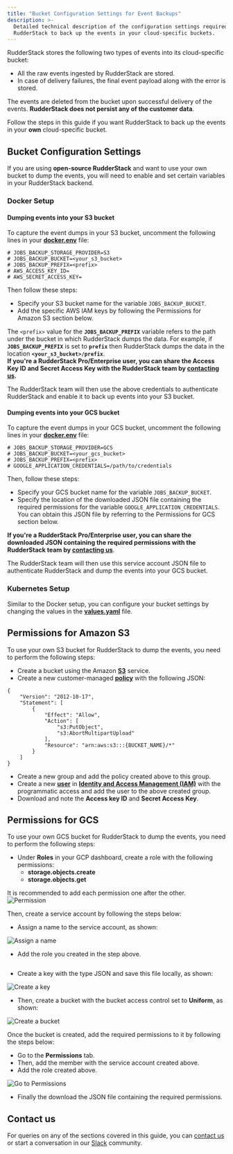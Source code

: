 ```yaml
---
title: "Bucket Configuration Settings for Event Backups"
description: >-
  Detailed technical description of the configuration settings required for
  RudderStack to back up the events in your cloud-specific buckets.
---
```


RudderStack stores the following two types of events into its cloud-specific bucket:

* All the raw events ingested by RudderStack are stored.
* In case of delivery failures, the final event payload along with the error is stored.

<div class="successBlock">
The events are deleted from the bucket upon successful delivery of the events. <strong>RudderStack does not persist any of the customer data</strong>.
</div>

Follow the steps in this guide if you want RudderStack to back up the events in your **own** cloud-specific bucket.

## Bucket Configuration Settings

If you are using **open-source RudderStack** and want to use your own bucket to dump the events, you will need to enable and set certain variables in your RudderStack backend.

### Docker Setup

#### Dumping events into your S3 bucket

To capture the event dumps in your S3 bucket, uncomment the following lines in your [**docker.env**](https://github.com/rudderlabs/rudder-server/blob/master/build/docker.env#L45-L50) file: 

```
# JOBS_BACKUP_STORAGE_PROVIDER=S3
# JOBS_BACKUP_BUCKET=<your_s3_bucket>
# JOBS_BACKUP_PREFIX=<prefix>
# AWS_ACCESS_KEY_ID=
# AWS_SECRET_ACCESS_KEY=
```

Then follow these steps:

* Specify your S3 bucket name for the variable `JOBS_BACKUP_BUCKET`.
* Add the specific AWS IAM keys by following the <Link to="#permissions-for-amazon-s3">Permissions for Amazon S3</Link> section below.

<div class="infoBlock">
The <code class="inline-code">&lt;prefix&gt;</code> value for the <strong><code class="inline-code">JOBS_BACKUP_PREFIX</code></strong> variable refers to the path under the bucket in which RudderStack dumps the data. 
For example, if <strong><code class="inline-code">JOBS_BACKUP_PREFIX</code></strong> is set to <strong><code class="inline-code">prefix</code></strong>  then RudderStack dumps the data in the location <strong><code class="inline-code">&lt;your_s3_bucket&gt;/prefix</code></strong>.
</div>

<div class="successBlock">
<strong>If you're a RudderStack Pro/Enterprise user, you can share the Access Key ID and Secret Access Key with the RudderStack team by <a href="https://rudderstack.com/join-rudderstack-slack-community">contacting us</a>.</strong>

The RudderStack team will then use the above credentials to authenticate RudderStack and enable it to back up events into your S3 bucket.
</div>

#### Dumping events into your GCS bucket

To capture the event dumps in your GCS bucket, uncomment the following lines in your [**docker.env**](https://github.com/rudderlabs/rudder-server/blob/master/build/docker.env#L45-L50) file: 

```
# JOBS_BACKUP_STORAGE_PROVIDER=GCS
# JOBS_BACKUP_BUCKET=<your_gcs_bucket>
# JOBS_BACKUP_PREFIX=<prefix>
# GOOGLE_APPLICATION_CREDENTIALS=/path/to/credentials
```

Then, follow these steps:

* Specify your GCS bucket name for the variable `JOBS_BACKUP_BUCKET`.
* Specify the location of the downloaded JSON file containing the required permissions for the variable `GOOGLE_APPLICATION_CREDENTIALS`. You can obtain this JSON file by referring to the <Link to ="#permissions-for-gcs">Permissions for GCS</Link> section below.

<div class="successBlock">
<strong>If you're a RudderStack Pro/Enterprise user, you can share the downloaded JSON containing the required permissions with the RudderStack team by <a href="https://rudderstack.com/join-rudderstack-slack-community">contacting us</a></strong>.

The RudderStack team will then use this service account JSON file to authenticate RudderStack and dump the events into your GCS bucket.
</div>

### Kubernetes Setup

Similar to the Docker setup, you can configure your bucket settings by changing the values in the [**values.yaml**](https://github.com/rudderlabs/rudderstack-helm/blob/master/values.yaml#L87) file.

## Permissions for Amazon S3

To use your own S3 bucket for RudderStack to dump the events, you need to perform the following steps: 

* Create a bucket using the Amazon [**S3**](https://aws.amazon.com/s3/) service.  
* Create a new customer-managed [**policy**](https://docs.aws.amazon.com/IAM/latest/UserGuide/tutorial_managed-policies.html) with the following JSON:

```
{
    "Version": "2012-10-17",
    "Statement": [
        {
            "Effect": "Allow",
            "Action": [
                "s3:PutObject",
                "s3:AbortMultipartUpload"
            ],
            "Resource": "arn:aws:s3:::{BUCKET_NAME}/*"
        }
    ]
}
```

* Create a new group and add the policy created above to this group. 
* Create a new [**user**](https://docs.aws.amazon.com/IAM/latest/UserGuide/id_users_create.html) in [**Identity and Access Management \(IAM\)**](https://console.aws.amazon.com/iam) with the programmatic access and add the user to the above created group. 
* Download and note the **Access key ID** and **Secret Access Key**.

## Permissions for GCS

To use your own GCS bucket for RudderStack to dump the events, you need to perform the following steps: 

* Under **Roles** in your GCP dashboard, create a role with the following permissions: 
  * **storage.objects.create**
  * **storage.objects.get**

<div class="infoBlock">
It is recommended to add each permission one after the other.
</div>

<img src="../../assets/screenshot-2020-08-05-at-11.38.37-am.png" alt="Permission" />

Then, create a service account by following the steps below:

* Assign a name to the service account, as shown:


<img src="../../assets/screenshot-2020-08-05-at-11.40.12-am (2) (2) (2) (2) (2) (2) (2) (2) (2) (2) (2) (2) (1).png" alt="Assign a name" />

* Add the role you created in the step above.


<img src="../../assets/screenshot-2020-08-05-at-11.41.24-am.png" alt="" />

* Create a key with the type JSON and save this file locally, as shown:


<img src="../../assets/screenshot-2020-08-05-at-11.49.10-am.png" alt="Create a key" />


* Then, create a bucket with the bucket access control set to **Uniform**, as shown:


<img src="../../assets/screenshot-2020-08-05-at-11.52.07-am.png" alt="Create a bucket" />

Once the bucket is created, add the required permissions to it by following the steps below:

* Go to the **Permissions** tab.
* Then, add the member with the service account created above.
* Add the role created above.

<img src="../../assets/screenshot-2020-08-05-at-11.53.34-am.png" alt="Go to Permissions" />

* Finally the download the JSON file containing the required permissions.

## Contact us

For queries on any of the sections covered in this guide, you can [contact us](mailto:%20docs@rudderstack.com) or start a conversation in our [Slack](https://rudderstack.com/join-rudderstack-slack-community) community.
